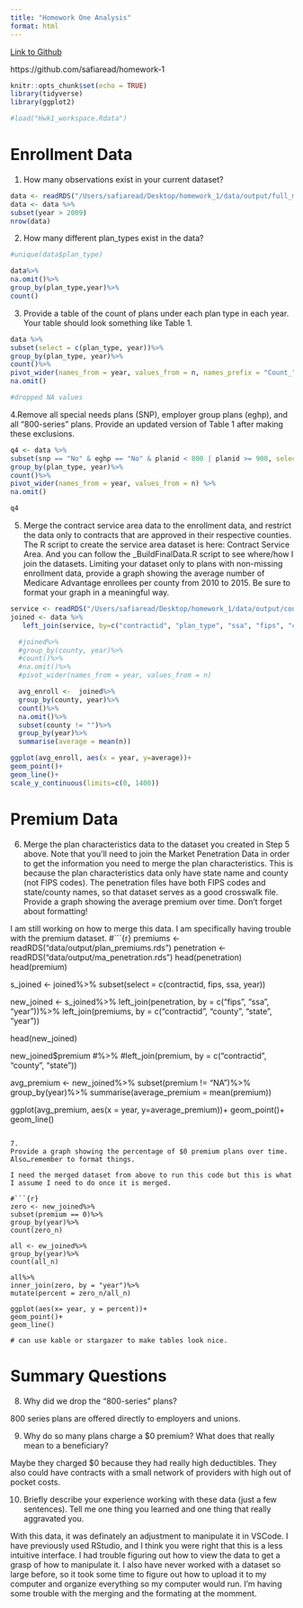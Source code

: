 ```yaml
---
title: "Homework One Analysis"
format: html
---
```


[Link to Github](https://github.com/safiaread/homework-1)

https://github.com/safiaread/homework-1

```r
knitr::opts_chunk$set(echo = TRUE)
library(tidyverse)
library(ggplot2)
```

```r
#load("Hwk1_workspace.Rdata")
```
# Enrollment Data

1. How many observations exist in your current dataset?

```r
data <- readRDS("/Users/safiaread/Desktop/homework_1/data/output/full_ma_data.rds")
data <- data %>%
subset(year > 2009)
nrow(data)
```

2. 
How many different plan_types exist in the data?
```r
#unique(data$plan_type)

data%>%
na.omit()%>%
group_by(plan_type,year)%>%
count()
```

3. Provide a table of the count of plans under each plan type in each year. 
Your table should look something like Table 1.

```r
data %>%
subset(select = c(plan_type, year))%>%
group_by(plan_type, year)%>%
count()%>%
pivot_wider(names_from = year, values_from = n, names_prefix = "Count_")%>%
na.omit()

#dropped NA values
```

4.Remove all special needs plans (SNP), employer group plans (eghp), and all “800-series” plans. 
Provide an updated version of Table 1 after making these exclusions.

```r
q4 <- data %>%
subset(snp == "No" & eghp == "No" & planid < 800 | planid >= 900, select = c(plan_type, year))%>%
group_by(plan_type, year)%>%
count()%>%
pivot_wider(names_from = year, values_from = n) %>%
na.omit()

q4
```

5. Merge the contract service area data to the enrollment data, and restrict the data only to contracts that are approved in their respective counties. 
The R script to create the service area dataset is here: Contract Service Area. 
And you can follow the _BuildFinalData.R script to see where/how I join the datasets. 
Limiting your dataset only to plans with non-missing enrollment data, provide a graph showing the average number of Medicare Advantage enrollees per county from 2010 to 2015. 
Be sure to format your graph in a meaningful way.

```r
service <- readRDS("/Users/safiaread/Desktop/homework_1/data/output/contract_service_area.rds")
joined <- data %>%
   left_join(service, by=c("contractid", "plan_type", "ssa", "fips", "county", "state", "year"))

  #joined%>%
  #group_by(county, year)%>%
  #count()%>%
  #na.omit()%>%
  #pivot_wider(names_from = year, values_from = n)

  avg_enroll <-  joined%>%
  group_by(county, year)%>%
  count()%>%
  na.omit()%>%
  subset(county != "")%>%
  group_by(year)%>%
  summarise(average = mean(n))

ggplot(avg_enroll, aes(x = year, y=average))+
geom_point()+
geom_line()+
scale_y_continuous(limits=c(0, 1400))
```

# Premium Data

6.
Merge the plan characteristics data to the dataset you created in Step 5 above. Note that you’ll need to join the Market Penetration Data in order to get the information you need to merge the plan characteristics. This is because the plan characteristics data only have state name and county (not FIPS codes). The penetration files have both FIPS codes and state/county names, so that dataset serves as a good crosswalk file. Provide a graph showing the average premium over time. Don’t forget about formatting!

I am still working on how to merge this data. I am specifically having trouble with the premium dataset.
#```{r}
premiums <- readRDS("data/output/plan_premiums.rds")
penetration <- readRDS("data/output/ma_penetration.rds")
head(penetration)
head(premium)


s_joined <- joined%>%
subset(select = c(contractid, fips, ssa, year))

new_joined <- s_joined%>%
left_join(penetration, by = c("fips", "ssa", "year"))%>%
left_join(premiums, by = c("contractid", "county", "state", "year"))

head(new_joined)


new_joined$premium
#%>%
#left_join(premium, by = c("contractid", "county", "state"))

avg_premium <-  new_joined%>%
subset(premium != "NA")%>%
  group_by(year)%>%
  summarise(average_premium = mean(premium))

  ggplot(avg_premium, aes(x = year, y=average_premium))+
geom_point()+
geom_line()

```

7.
Provide a graph showing the percentage of $0 premium plans over time. Also…remember to format things. 

I need the merged dataset from above to run this code but this is what I assume I need to do once it is merged.

#```{r}
zero <- new_joined%>%
subset(premium == 0)%>%
group_by(year)%>%
count(zero_n)

all <- ew_joined%>%
group_by(year)%>%
count(all_n)

all%>%
inner_join(zero, by = "year")%>%
mutate(percent = zero_n/all_n)

ggplot(aes(x= year, y = percent))+
geom_point()+
geom_line()

# can use kable or stargazer to make tables look nice.
```

# Summary Questions

8.
Why did we drop the “800-series” plans?

800 series plans are offered directly to employers and unions.

9.
Why do so many plans charge a $0 premium? What does that really mean to a beneficiary?

Maybe they charged $0 because they had really high deductibles. They also could have contracts with a small network of providers with high out of pocket costs.

10.
Briefly describe your experience working with these data (just a few sentences). Tell me one thing you learned and one thing that really aggravated you.

With this data, it was definately an adjustment to manipulate it in VSCode. I have previously used RStudio, and I think you were right that this is a less intuitive interface. I had trouble figuring out how to view the data to get a grasp of how to manipulate it. I also have never worked with a dataset so large before, so it took some time to figure out how to upload it to my computer and organize everything so my computer would run. I'm having some trouble with the merging and the formating at the momment.